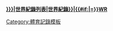 '''[[{{#if:{{{1|}}}|{{{1}}}世界紀錄列表|世界紀錄}}|{{#if:{{{eq|}}}|=}}WR]]'''<noinclude>
{{documentation}}
[[Category:體育記錄模板]]
</noinclude>